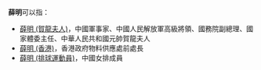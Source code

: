 '''薛明'''可以指：
*[[薛明_(賀龍夫人)|薛明 (賀龍夫人)]]，中國軍事家、中國人民解放軍高級將領、國務院副總理、國家體委主任、中華人民共和國元帥賀龍夫人
*[[薛明_(香港)|薛明 (香港)]]，香港政府物料供應處前處長
*[[薛明_(排球運動員)|薛明 (排球運動員)]]，中國女排成員
{{disambig|M|cat=二字薛姓人名消歧義}}